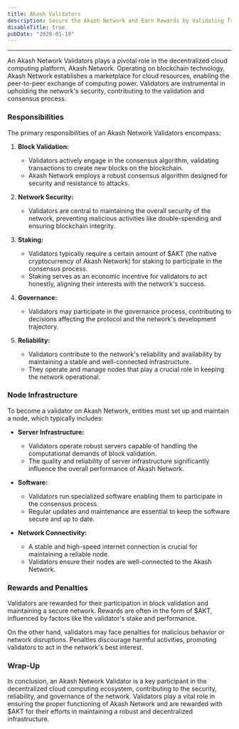 ```yaml
---
title: Akash Validators
description: Secure the Akash Network and Earn Rewards by Validating Transactions.
disableTitle: true
pubDate: "2020-01-19"
---
```



<CommunityHero
  image={bannerImage1}
  darkImage={bannerImageDark}
  title="Akash Validators"
  description="Help validate the Akash Supercloud and earn rewards."
  buttonLabel="Become an Akash Validators"
  buttonLink="https://akashnet.typeform.com/to/kH2gpXOL?typeform-source=akash.network"
/>

---

An Akash Network Validators plays a pivotal role in the decentralized cloud computing platform, Akash Network. Operating on blockchain technology, Akash Network establishes a marketplace for cloud resources, enabling the peer-to-peer exchange of computing power. Validators are instrumental in upholding the network's security, contributing to the validation and consensus process.

### Responsibilities

The primary responsibilities of an Akash Network Validators encompass:

1. **Block Validation:**
   - Validators actively engage in the consensus algorithm, validating transactions to create new blocks on the blockchain.
   - Akash Network employs a robust consensus algorithm designed for security and resistance to attacks.

2. **Network Security:**
   - Validators are central to maintaining the overall security of the network, preventing malicious activities like double-spending and ensuring blockchain integrity.

3. **Staking:**
   - Validators typically require a certain amount of $AKT (the native cryptocurrency of Akash Network) for staking to participate in the consensus process.
   - Staking serves as an economic incentive for validators to act honestly, aligning their interests with the network's success.

4. **Governance:**
   - Validators may participate in the governance process, contributing to decisions affecting the protocol and the network's development trajectory.

5. **Reliability:**
   - Validators contribute to the network's reliability and availability by maintaining a stable and well-connected infrastructure.
   - They operate and manage nodes that play a crucial role in keeping the network operational.

### Node Infrastructure

To become a validator on Akash Network, entities must set up and maintain a node, which typically includes:

- **Server Infrastructure:**
  - Validators operate robust servers capable of handling the computational demands of block validation.
  - The quality and reliability of server infrastructure significantly influence the overall performance of Akash Network.

- **Software:**
  - Validators run specialized software enabling them to participate in the consensus process.
  - Regular updates and maintenance are essential to keep the software secure and up to date.

- **Network Connectivity:**
  - A stable and high-speed internet connection is crucial for maintaining a reliable node.
  - Validators ensure their nodes are well-connected to the Akash Network.

### Rewards and Penalties

Validators are rewarded for their participation in block validation and maintaining a secure network. Rewards are often in the form of $AKT, influenced by factors like the validator's stake and performance.

On the other hand, validators may face penalties for malicious behavior or network disruptions. Penalties discourage harmful activities, promoting validators to act in the network's best interest.

### Wrap-Up

In conclusion, an Akash Network Validator is a key participant in the decentralized cloud computing ecosystem, contributing to the security, reliability, and governance of the network. Validators play a vital role in ensuring the proper functioning of Akash Network and are rewarded with $AKT for their efforts in maintaining a robust and decentralized infrastructure.
